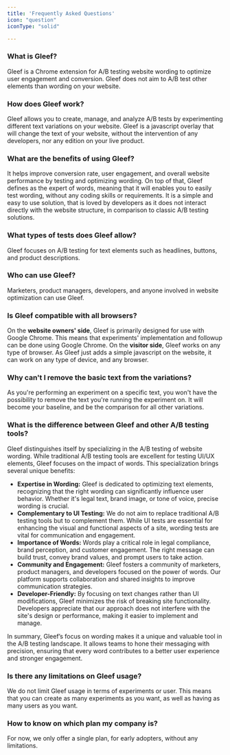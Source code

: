 ```yaml
---
title: 'Frequently Asked Questions'
icon: "question"
iconType: "solid"

---
```


### What is Gleef?
Gleef is a Chrome extension for A/B testing website wording to optimize user engagement and conversion.
Gleef does not aim to A/B test other elements than wording on your website.

### How does Gleef work?
Gleef allows you to create, manage, and analyze A/B tests by experimenting different text variations on your website.
Gleef is a javascript overlay that will change the text of your website, without the intervention of any developers, nor any edition on your live product.

### What are the benefits of using Gleef?
It helps improve conversion rate, user engagement, and overall website performance by testing and optimizing wording.
On top of that, Gleef defines as the expert of words, meaning that it will enables you to easily test wording, without any coding skills or requirements.
It is a simple and easy to use solution, that is loved by developers as it does not interact directly with the website structure, in comparison to classic A/B testing solutions.

### What types of tests does Gleef allow?
Gleef focuses on A/B testing for text elements such as headlines, buttons, and product descriptions.

### Who can use Gleef?
Marketers, product managers, developers, and anyone involved in website optimization can use Gleef.

### Is Gleef compatible with all browsers?
On the **website owners' side**, Gleef is primarily designed for use with Google Chrome. This means that experiments' implementation and followup can be done using Google Chrome.
On the **visitor side**, Gleef works on any type of browser. As Gleef just adds a simple javascript on the website, it can work on any type of device, and any browser.

### Why can't I remove the basic text from the variations?
As you're performing an experiment on a specific text, you won't have the possibility to remove the text you're running the experiment on.
It will become your baseline, and be the comparison for all other variations.

### What is the difference between Gleef and other A/B testing tools?
Gleef distinguishes itself by specializing in the A/B testing of website wording. While traditional A/B testing tools are excellent for testing UI/UX elements, Gleef focuses on the impact of words. This specialization brings several unique benefits:
- **Expertise in Wording:**
Gleef is dedicated to optimizing text elements, recognizing that the right wording can significantly influence user behavior. Whether it's legal text, brand image, or tone of voice, precise wording is crucial.
- **Complementary to UI Testing:**
We do not aim to replace traditional A/B testing tools but to complement them. While UI tests are essential for enhancing the visual and functional aspects of a site, wording tests are vital for communication and engagement.
- **Importance of Words:**
Words play a critical role in legal compliance, brand perception, and customer engagement. The right message can build trust, convey brand values, and prompt users to take action.
- **Community and Engagement:**
Gleef fosters a community of marketers, product managers, and developers focused on the power of words. Our platform supports collaboration and shared insights to improve communication strategies.
- **Developer-Friendly:**
By focusing on text changes rather than UI modifications, Gleef minimizes the risk of breaking site functionality. Developers appreciate that our approach does not interfere with the site's design or performance, making it easier to implement and manage.

In summary, Gleef’s focus on wording makes it a unique and valuable tool in the A/B testing landscape. It allows teams to hone their messaging with precision, ensuring that every word contributes to a better user experience and stronger engagement.

### Is there any limitations on Gleef usage?
We do not limit Gleef usage in terms of experiments or user.
This means that you can create as many experiments as you want, as well as having as many users as you want.

### How to know on which plan my company is?
For now, we only offer a single plan, for early adopters, without any limitations.
